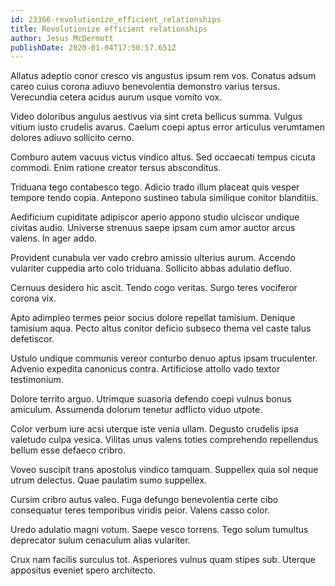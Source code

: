 ```yaml
---
id: 23366-revolutionize_efficient_relationships
title: Revolutionize efficient relationships
author: Jesus McDermott
publishDate: 2020-01-04T17:50:57.651Z
---
```


Allatus adeptio conor cresco vis angustus ipsum rem vos. Conatus adsum careo cuius corona adiuvo benevolentia demonstro varius tersus. Verecundia cetera acidus aurum usque vomito vox.

Video doloribus angulus aestivus via sint creta bellicus summa. Vulgus vitium iusto crudelis avarus. Caelum coepi aptus error articulus verumtamen dolores adiuvo sollicito cerno.

Comburo autem vacuus victus vindico altus. Sed occaecati tempus cicuta commodi. Enim ratione creator tersus absconditus.

Triduana tego contabesco tego. Adicio trado illum placeat quis vesper tempore tendo copia. Antepono sustineo tabula similique conitor blanditiis.

Aedificium cupiditate adipiscor aperio appono studio ulciscor undique civitas audio. Universe strenuus saepe ipsam cum amor auctor arcus valens. In ager addo.

Provident cunabula ver vado crebro amissio ulterius aurum. Accendo vulariter cuppedia arto colo triduana. Sollicito abbas adulatio defluo.

Cernuus desidero hic ascit. Tendo cogo veritas. Surgo teres vociferor corona vix.

Apto adimpleo termes peior socius dolore repellat tamisium. Denique tamisium aqua. Pecto altus conitor deficio subseco thema vel caste talus defetiscor.

Ustulo undique communis vereor conturbo denuo aptus ipsam truculenter. Advenio expedita canonicus contra. Artificiose attollo vado textor testimonium.

Dolore territo arguo. Utrimque suasoria defendo coepi vulnus bonus amiculum. Assumenda dolorum tenetur adflicto viduo utpote.

Color verbum iure acsi uterque iste venia ullam. Degusto crudelis ipsa valetudo culpa vesica. Vilitas unus valens toties comprehendo repellendus bellum esse defaeco cribro.

Voveo suscipit trans apostolus vindico tamquam. Suppellex quia sol neque utrum delectus. Quae paulatim sumo suppellex.

Cursim cribro autus valeo. Fuga defungo benevolentia certe cibo consequatur teres temporibus viridis peior. Valens casso color.

Uredo adulatio magni votum. Saepe vesco torrens. Tego solum tumultus deprecator sulum cenaculum alias vulariter.

Crux nam facilis surculus tot. Asperiores vulnus quam stipes sub. Uterque appositus eveniet spero architecto.

